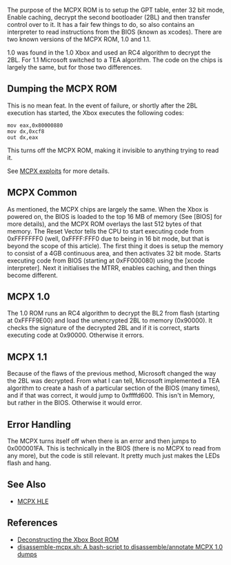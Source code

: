The purpose of the MCPX ROM is to setup the GPT table, enter 32 bit mode, Enable caching, decrypt the second bootloader (2BL) and then transfer control over to it. It has a fair few things to do, so also contains an interpreter to read instructions from the BIOS (known as xcodes). There are two known versions of the MCPX ROM, 1.0 and 1.1.

1.0 was found in the 1.0 Xbox and used an RC4 algorithm to decrypt the 2BL.
For 1.1 Microsoft switched to a TEA algorithm.
The code on the chips is largely the same, but for those two differences{{citation needed}}.

== Dumping the MCPX ROM ==

This is no mean feat. In the event of failure, or shortly after the 2BL execution has started, the Xbox executes the following codes:

<pre>
mov eax,0x80000880
mov dx,0xcf8
out dx,eax
</pre>

This turns off the MCPX ROM, making it invisible to anything trying to read it.

See [[Exploits#MCPX|MCPX exploits]] for more details.

== MCPX Common ==

As mentioned, the MCPX chips are largely the same. When the Xbox is powered on, the BIOS is loaded to the top 16 MB of memory (See [BIOS] for more details), and the MCPX ROM overlays the last 512 bytes of that memory. The Reset Vector tells the CPU to start executing code from 0xFFFFFFF0 (well, 0xFFFF:FFF0 due to being in 16 bit mode, but that is beyond the scope of this article). The first thing it does is setup the memory to consist of a 4GB continuous area, and then activates 32 bit mode. Starts executing code from BIOS (starting at 0xFF000080) using the [xcode interpreter]. Next it initialises the MTRR, enables caching, and then things become different.

== MCPX 1.0 ==

The 1.0 ROM runs an RC4 algorithm to decrypt the BL2 from flash (starting at 0xFFFF9E00) and load the unencrypted 2BL to memory (0x90000). It checks the signature of the decrypted 2BL and if it is correct, starts executing code at 0x90000. Otherwise it errors.

== MCPX 1.1 ==

Because of the flaws of the previous method, Microsoft changed the way the 2BL was decrypted. From what I can tell, Microsoft implemented a TEA algorithm to create a hash of a particular section of the BIOS (many times), and if that was correct, it would jump to 0xffffd600. This isn't in Memory, but rather in the BIOS. Otherwise it would error.

== Error Handling ==

The MCPX turns itself off when there is an error and then jumps to 0x000001FA. This is technically in the BIOS (there is no MCPX to read from any more), but the code is still relevant. It pretty much just makes the LEDs flash and hang.

== See Also ==

* [[MCPX HLE]]

== References ==

* [https://mborgerson.com/deconstructing-the-xbox-boot-rom Deconstructing the Xbox Boot ROM]
* [https://github.com/JayFoxRox/xqemu-tools/blob/master/disassemble-mcpx.sh disassemble-mcpx.sh: A bash-script to disassemble/annotate MCPX 1.0 dumps]